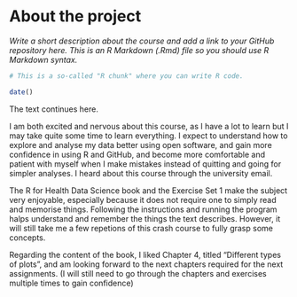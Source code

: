 
# About the project

*Write a short description about the course and add a link to your GitHub repository here. This is an R Markdown (.Rmd) file so you should use R Markdown syntax.*

```r
# This is a so-called "R chunk" where you can write R code.

date()

```
The text continues here.

I am both excited and nervous about this course, as I have a lot to learn but I may take quite some time to learn everything. I expect to understand how to explore and analyse my data better using open software, and gain more confidence in using R and GitHub, and become more comfortable and patient with myself when I make mistakes instead of quitting and going for simpler analyses. I heard about this course through the university email.

The R for Health Data Science book and the Exercise Set 1 make the subject very enjoyable, especially because it does not require one to simply read and memorise things. Following the instructions and running the program halps understand and remember the things the text describes. However, it will still take me a few repetions of this crash course to fully grasp some concepts.

Regarding the content of the book, I liked Chapter 4, titled "Different types of plots", and am looking forward to the next chapters required for the next assignments. (I will still need to go through the chapters and exercises multiple times to gain confidence)